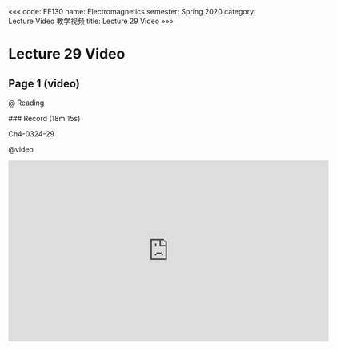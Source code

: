 «««
code: EE130
name: Electromagnetics
semester: Spring 2020
category: Lecture Video 教学视频
title: Lecture 29 Video
»»»

# Lecture 29 Video

## Page 1 (video)

@ Reading

<div class="markdown-body">
### Record (18m 15s)

Ch4-0324-29
</div>

@video

<iframe src="https://sbbrisk.com/e/aey6tbtlyg7y.html" frameborder=0 marginwidth=0 marginheight=0 scrolling=no width=640 height=360 allowfullscreen></iframe>
